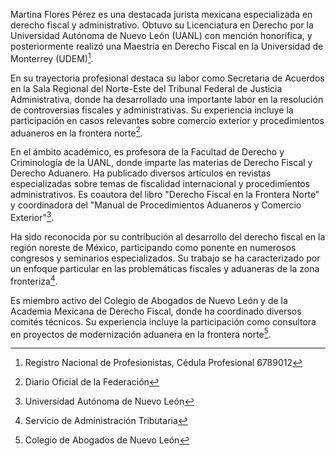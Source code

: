 Martina Flores Pérez es una destacada jurista mexicana especializada en derecho fiscal y administrativo. Obtuvo su Licenciatura en Derecho por la Universidad Autónoma de Nuevo León (UANL) con mención honorífica, y posteriormente realizó una Maestría en Derecho Fiscal en la Universidad de Monterrey (UDEM)[^cedula].

En su trayectoria profesional destaca su labor como Secretaria de Acuerdos en la Sala Regional del Norte-Este del Tribunal Federal de Justicia Administrativa, donde ha desarrollado una importante labor en la resolución de controversias fiscales y administrativas. Su experiencia incluye la participación en casos relevantes sobre comercio exterior y procedimientos aduaneros en la frontera norte[^dof].

En el ámbito académico, es profesora de la Facultad de Derecho y Criminología de la UANL, donde imparte las materias de Derecho Fiscal y Derecho Aduanero. Ha publicado diversos artículos en revistas especializadas sobre temas de fiscalidad internacional y procedimientos administrativos. Es coautora del libro "Derecho Fiscal en la Frontera Norte" y coordinadora del "Manual de Procedimientos Aduaneros y Comercio Exterior"[^uanl].

Ha sido reconocida por su contribución al desarrollo del derecho fiscal en la región noreste de México, participando como ponente en numerosos congresos y seminarios especializados. Su trabajo se ha caracterizado por un enfoque particular en las problemáticas fiscales y aduaneras de la zona fronteriza[^sat].

Es miembro activo del Colegio de Abogados de Nuevo León y de la Academia Mexicana de Derecho Fiscal, donde ha coordinado diversos comités técnicos. Su experiencia incluye la participación como consultora en proyectos de modernización aduanera en la frontera norte[^canl].

[^cedula]: Registro Nacional de Profesionistas, Cédula Profesional 6789012

[^dof]: Diario Oficial de la Federación

[^uanl]: Universidad Autónoma de Nuevo León

[^sat]: Servicio de Administración Tributaria

[^canl]: Colegio de Abogados de Nuevo León
